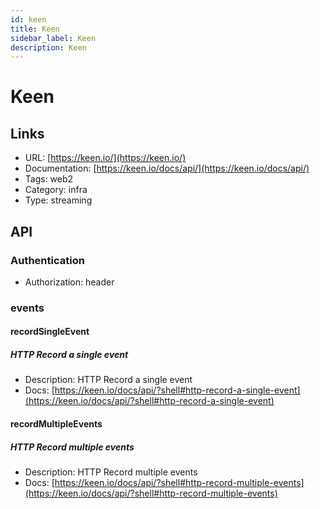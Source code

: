 ```yaml
---
id: keen
title: Keen
sidebar_label: Keen
description: Keen
---
```


# Keen

## Links

* URL: [https://keen.io/](https://keen.io/)
* Documentation: [https://keen.io/docs/api/](https://keen.io/docs/api/)
* Tags: web2
* Category: infra
* Type: streaming

## API

### Authentication

* Authorization: header

### events

#### recordSingleEvent

##### HTTP Record a single event

* Description: HTTP Record a single event
* Docs: [https://keen.io/docs/api/?shell#http-record-a-single-event](https://keen.io/docs/api/?shell#http-record-a-single-event)

#### recordMultipleEvents

##### HTTP Record multiple events

* Description: HTTP Record multiple events
* Docs: [https://keen.io/docs/api/?shell#http-record-multiple-events](https://keen.io/docs/api/?shell#http-record-multiple-events)
